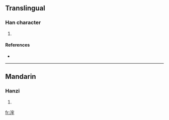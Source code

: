 ==Translingual==

===Han character===
{{Han char|rn=85|rad=水|as=07|sn=10|four=3315<sub>2</sub>|canj=水十竹手 (EJHQ)}}

# {{defn|Han|sort=水07}}

====References====
* {{Han ref|kx=0625.130|dkj=17502|dj=1023.100|hdz=31634.050|uh=6D76|ud=28022|bh=D248|bd=53832}}

----

==Mandarin==

===Hanzi===
{{cmn-hanzi|pin=[[láo]] ([[lao2]])|wg=lao<sup>2</sup>}}

# {{defn|Mandarin|sort=水07}}

[[fr:浶]]